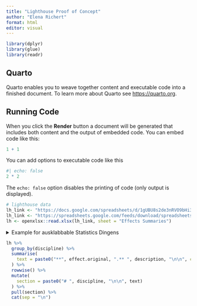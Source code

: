 ```yaml
---
title: "Lighthouse Proof of Concept"
author: "Elena Richert"
format: html
editor: visual
---
```


```r
library(dplyr)
library(glue)
library(readr)

```

## Quarto

Quarto enables you to weave together content and executable code into a finished document. To learn more about Quarto see <https://quarto.org>.

## Running Code

When you click the **Render** button a document will be generated that includes both content and the output of embedded code. You can embed code like this:

```r
1 + 1
```

You can add options to executable code like this

```r
#| echo: false
2 * 2
```

The `echo: false` option disables the printing of code (only output is displayed).

```r

# lighthouse data
lh_link <- "https://docs.google.com/spreadsheets/d/1gUBU8s2de3nRVO9bHi3EJYMllcFR-MQ9Uyni1SPlEns/edit?gid=0#gid=0"
lh_link <- "https://spreadsheets.google.com/feeds/download/spreadsheets/Export?key=1gUBU8s2de3nRVO9bHi3EJYMllcFR-MQ9Uyni1SPlEns&exportFormat=xlsx"
lh <- openxlsx::read.xlsx(lh_link, sheet = "Effects Summaries")
```

<details>

<summary>Example for ausklabbable Statistics Dingens</summary>

`r mean(c(1:100))`

</details>

```r

lh %>%
  group_by(discipline) %>%
  summarise(
    text = paste0("**", effect.original, ".** ", description, "\n\n", collapse = "")
  ) %>%
  rowwise() %>%
  mutate(
    section = paste0("# ", discipline, "\n\n", text)
  ) %>%
  pull(section) %>%
  cat(sep = "\n")

```
